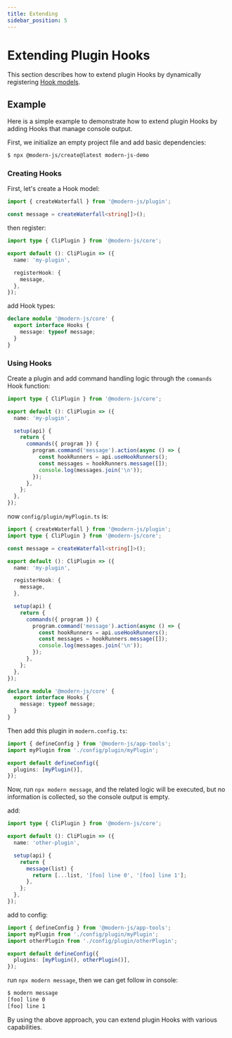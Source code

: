 ```yaml
---
title: Extending
sidebar_position: 5
---
```

# Extending Plugin Hooks

This section describes how to extend plugin Hooks by dynamically registering [Hook models](/guides/topic-detail/framework-plugin/hook).

## Example

Here is a simple example to demonstrate how to extend plugin Hooks by adding Hooks that manage console output.

First, we initialize an empty project file and add basic dependencies:

```bash
$ npx @modern-js/create@latest modern-js-demo
```

### Creating Hooks

First, let's create a Hook model:

```ts title=config/plugin/myPlugin.ts
import { createWaterfall } from '@modern-js/plugin';

const message = createWaterfall<string[]>();
```

then register:

```ts title=config/plugin/myPlugin.ts
import type { CliPlugin } from '@modern-js/core';

export default (): CliPlugin => ({
  name: 'my-plugin',

  registerHook: {
    message,
  },
});
```

add Hook types:

```ts title=config/plugin/myPlugin.ts
declare module '@modern-js/core' {
  export interface Hooks {
    message: typeof message;
  }
}
```

### Using Hooks

Create a plugin and add command handling logic through the `commands` Hook function:

```ts title=config/plugin/myPlugin.ts
import type { CliPlugin } from '@modern-js/core';

export default (): CliPlugin => ({
  name: 'my-plugin',

  setup(api) {
    return {
      commands({ program }) {
        program.command('message').action(async () => {
          const hookRunners = api.useHookRunners();
          const messages = hookRunners.message([]);
          console.log(messages.join('\n'));
        });
      },
    };
  },
});
```

now `config/plugin/myPlugin.ts` is:

```ts title=config/plugin/myPlugin.ts
import { createWaterfall } from '@modern-js/plugin';
import type { CliPlugin } from '@modern-js/core';

const message = createWaterfall<string[]>();

export default (): CliPlugin => ({
  name: 'my-plugin',

  registerHook: {
    message,
  },

  setup(api) {
    return {
      commands({ program }) {
        program.command('message').action(async () => {
          const hookRunners = api.useHookRunners();
          const messages = hookRunners.message([]);
          console.log(messages.join('\n'));
        });
      },
    };
  },
});

declare module '@modern-js/core' {
  export interface Hooks {
    message: typeof message;
  }
}
```

Then add this plugin in `modern.config.ts`:

```ts title="modern.config.ts"
import { defineConfig } from '@modern-js/app-tools';
import myPlugin from './config/plugin/myPlugin';

export default defineConfig({
  plugins: [myPlugin()],
});
```

Now, run `npx modern message`, and the related logic will be executed, but no information is collected, so the console output is empty.

add:

```ts title=config/plugin/otherPlugin.ts
import type { CliPlugin } from '@modern-js/core';

export default (): CliPlugin => ({
  name: 'other-plugin',

  setup(api) {
    return {
      message(list) {
        return [...list, '[foo] line 0', '[foo] line 1'];
      },
    };
  },
});
```

add to config:

```ts title="modern.config.ts"
import { defineConfig } from '@modern-js/app-tools';
import myPlugin from './config/plugin/myPlugin';
import otherPlugin from './config/plugin/otherPlugin';

export default defineConfig({
  plugins: [myPlugin(), otherPlugin()],
});
```

run `npx modern message`, then we can get follow in console:

```bash
$ modern message
[foo] line 0
[foo] line 1
```

By using the above approach, you can extend plugin Hooks with various capabilities.

